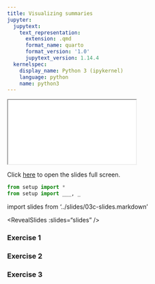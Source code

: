 ```yaml
---
title: Visualizing summaries
jupyter:
  jupytext:
    text_representation:
      extension: .qmd
      format_name: quarto
      format_version: '1.0'
      jupytext_version: 1.14.4
  kernelspec:
    display_name: Python 3 (ipykernel)
    language: python
    name: python3
---
```



```{=html}
<iframe class="slide-deck" src="../slides/03c-slides.html"></iframe>
```

Click [here](../slides/03c-slides.qmd) to open the slides full screen.


```python
from setup import *
from setup import ___, _
```


import slides from '../slides/03c-slides.markdown'

<RevealSlides :slides="slides" />

### Exercise 1

### Exercise 2

### Exercise 3

